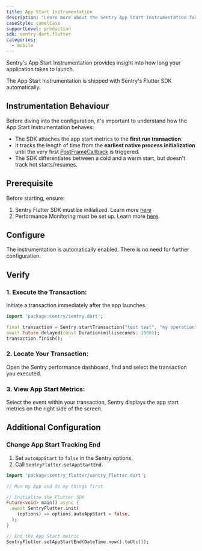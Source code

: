 ```yaml
---
title: App Start Instrumentation
description: "Learn more about the Sentry App Start Instrumentation for the Flutter SDK."
caseStyle: camelCase
supportLevel: production
sdk: sentry.dart.flutter
categories:
  - mobile
---
```


Sentry's App Start Instrumentation provides insight into how long your application takes to launch.

<Note>

The App Start Instrumentation is shipped with Sentry's Flutter SDK automatically.

</Note>

## Instrumentation Behaviour

Before diving into the configuration, it's important to understand how the App Start Instrumentation behaves:

- The SDK attaches the app start metrics to the **first run transaction**.
- It tracks the length of time from the **earliest native process initialization** until the very first [PostFrameCallback](https://api.flutter.dev/flutter/scheduler/SchedulerBinding/addPostFrameCallback.html) is triggered.
- The SDK differentiates between a cold and a warm start, but doesn't track hot starts/resumes.

## Prerequisite

Before starting, ensure:

1. Sentry Flutter SDK must be initialized. Learn more [here](/platforms/flutter/#configure)
2. Performance Monitoring must be set up. Learn more [here](/platforms/flutter/performance/).

## Configure

The instrumentation is automatically enabled. There is no need for further configuration.

## Verify

### 1. Execute the Transaction:

Initiate a transaction immediately after the app launches.

```dart
import 'package:sentry/sentry.dart';

final transaction = Sentry.startTransaction("test test", "my operation");
await Future.delayed(const Duration(milliseconds: 1000));
transaction.finish();
```

### 2. Locate Your Transaction:

Open the Sentry performance dashboard, find and select the transaction you executed.

### 3. View App Start Metrics:

Select the event within your transaction, Sentry displays the app start metrics on the right side of the screen.

## Additional Configuration

### Change App Start Tracking End

1. Set `autoAppStart` to `false` in the Sentry options.
2. Call `SentryFlutter.setAppStartEnd`.

```dart
import 'package:sentry_flutter/sentry_flutter.dart';

// Run my App and do my things first

// Initialize the Flutter SDK
Future<void> main() async {
  await SentryFlutter.init(
    (options) => options.autoAppStart = false,
  );
}

// End the App Start metric
SentryFlutter.setAppStartEnd(DateTime.now().toUtc());
```
